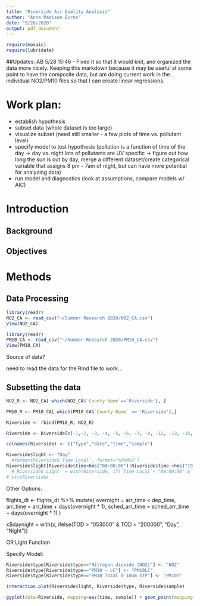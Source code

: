 ```yaml
---
title: "Riverside Air Quality Analysis"
author: "Anna Madison Burns"
date: "5/26/2020"
output: pdf_document
---
```


```r
require(mosaic)
require(lubridate)
```
##Updates:
AB 5/28 15:46 - Fixed it so that it would knit, and organized the data more nicely.  Keeping this markdown because it may be useful at some point to have the composite data, but am doing current work in the individual NO2/PM10 files so that I can create linear regressions.

# Work plan:
- establish hypothesis
- subset data (whole dataset is too large)
- visualize subset (need still smaller - a few plots of time vs. pollutant level)
- specify model to test hypothesis (pollution is a function of time of the day -> day vs. night lots of pollutants are UV specific -> figure out how long the sun is out by day, merge a different dataset/create categorical variable that assigns 8 pm - 7am of night, but can have more potential for analyzing data)
- run model and diagnostics (look at assumptions, compare models w/ AIC)

# Introduction

## Background

## Objectives

# Methods

## Data Processing

```r
library(readr)
NO2_CA <- read_csv("~/Summer Research 2020/NO2_CA.csv")
View(NO2_CA)

library(readr)
PM10_CA <- read_csv("~/Summer Research 2020/PM10_CA.csv")
View(PM10_CA)
```

Source of data?

need to read the data for the Rmd file to work...

## Subsetting the data

```r
NO2_R <- NO2_CA[ which(NO2_CA$`County Name`=='Riverside'), ]
```

```r
PM10_R <- PM10_CA[ which(PM10_CA$`County Name` == 'Riverside'),]
```

```r
Riverside <- rbind(PM10_R, NO2_R)
```

```r
Riverside <- Riverside[c(-1,-2, -3, -4, -5, -6, -7, -8, -12, -13, -15, -16, -17, -18, -19, -20, -21, -22, -23, -24)]
```

```r
colnames(Riverside) <- c("type","date","time","sample")
```


```r
Riverside$light <- "Day"
  #format(Riverside$`Time Local`, format="%H%M%S")
Riverside$light[Riverside$time<hms("08:00:00")|Riverside$time >hms("19:00:00")] <- "Night"
  # Riverside$`Light` = with(Riverside, if(`Time Local`< "08:00:00" & `Time Local` > "20:00:00")"Night")
# str(Riverside)
```

Other Options:

flights_dt <- flights_dt %>% 
  mutate(
    overnight = arr_time < dep_time,
    arr_time = arr_time + days(overnight * 1),
    sched_arr_time = sched_arr_time + days(overnight * 1)
  )


x$daynight = with(x, ifelse(TOD > "053000" & TOD < "200000", "Day", "Night")) 

OR Light Function

Specify Model:

```r
Riverside$type[Riverside$type=="Nitrogen dioxide (NO2)"] <- "NO2"
Riverside$type[Riverside$type=="PM10 - LC"] <- "PM10LC"
Riverside$type[Riverside$type=="PM10 Total 0-10um STP"] <- "PM10T"
```


```r
interaction.plot(Riverside$light, Riverside$type, Riverside$sample)
```

```r
ggplot(data=Riverside, mapping=aes(time, sample)) + geom_point(mapping=aes(color=type))
```
